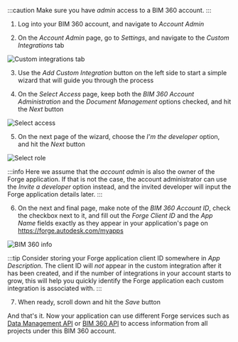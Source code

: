 :::caution
Make sure you have _admin_ access to a BIM 360 account.
:::

1. Log into your BIM 360 account, and navigate to _Account Admin_

2. On the _Account Admin_ page, go to _Settings_, and navigate to the _Custom Integrations_ tab

![Custom integrations tab](./custom-integrations.webp)

3. Use the _Add Custom Integration_ button on the left side to start a simple wizard
that will guide you through the process

4. On the _Select Access_ page, keep both the _BIM 360 Account Administration_
and the _Document Management_ options checked, and hit the _Next_ button

![Select access](../select-access.webp)

5. On the next page of the wizard, choose the _I'm the developer_ option, and hit
the _Next_ button

![Select role](../i-am-developer.webp)

:::info
Here we assume that the _account admin_ is also the owner of the Forge application.
If that is not the case, the account administrator can use the _Invite a developer_
option instead, and the invited developer will input the Forge application details later.
:::

6. On the next and final page, make note of the _BIM 360 Account ID_, check the
checkbox next to it, and fill out the _Forge Client ID_ and the _App Name_ fields
exactly as they appear in your application's page on https://forge.autodesk.com/myapps

![BIM 360 info](../bim360-info.webp)

:::tip
Consider storing your Forge application client ID somewhere in _App Description_.
The client ID will _not_ appear in the custom integration after it has been created,
and if the number of integrations in your account starts to grow, this will help you
quickly identify the Forge application each custom integration is associated with.
:::

7. When ready, scroll down and hit the _Save_ button

And that's it. Now your application can use different Forge services such as
[Data Management API](https://forge.autodesk.com/en/docs/data/v2/developers_guide/overview)
or [BIM 360 API](https://forge.autodesk.com/en/docs/bim360/v1/overview/introduction)
to access information from all projects under this BIM 360 account.
